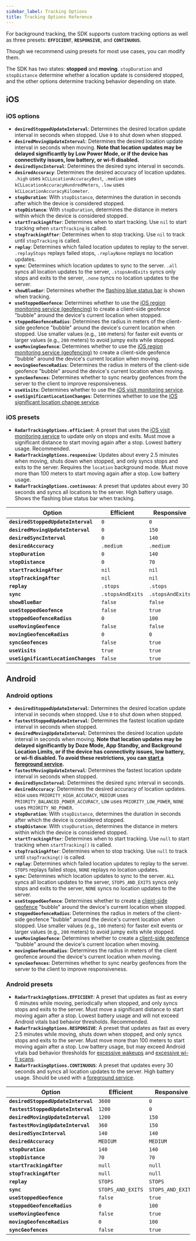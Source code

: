 ```yaml
---
sidebar_label: Tracking Options
title: Tracking Options Reference
---
```


For background tracking, the SDK supports custom tracking options as well as three presets: **`EFFICIENT`**, **`RESPONSIVE`**, and **`CONTINUOUS`**.

Though we recommend using presets for most use cases, you can modify them.

The SDK has two states: **stopped** and **moving**. `stopDuration` and `stopDistance` determine whether a location update is considered stopped, and the other options determine tracking behavior depending on state.

## iOS

### iOS options

- **`desiredStoppedUpdateInterval`**: Determines the desired location update interval in seconds when stopped. Use `0` to shut down when stopped.
- **`desiredMovingUpdateInterval`**: Determines the desired location update interval in seconds when moving. **Note that location updates may be delayed significantly by Low Power Mode, or if the device has connectivity issues, low battery, or wi-fi disabled.**
- **`desiredSyncInterval`**: Determines the desired sync interval in seconds.
- **`desiredAccuracy`**: Determines the desired accuracy of location updates.  `.high` uses `kCLLocationAccuracyBest`, `.medium` uses `kCLLocationAccuracyHundredMeters`, `.low` uses `kCLLocationAccuracyKilometer`.
- **`stopDuration`**: With `stopDistance`, determines the duration in seconds after which the device is considered stopped.
- **`stopDistance`**: With `stopDuration`, determines the distance in meters within which the device is considered stopped.
- **`startTrackingAfter`**: Determines when to start tracking. Use `nil` to start tracking when `startTracking` is called.
- **`stopTrackingAfter`**: Determines when to stop tracking. Use `nil` to track until `stopTracking` is called.
- **`replay`**: Determines which failed location updates to replay to the server. `.replayStops` replays failed stops, `.replayNone` replays no location updates.
- **`sync`**: Determines which location updates to sync to the server. `.all` syncs all location updates to the server, `.stopsAndExits` syncs only stops and exits to the server, `.none` syncs no location updates to the server.
- **`showBlueBar`**: Determines whether the [flashing blue status bar](https://developer.apple.com/documentation/corelocation/cllocationmanager/2923541-showsbackgroundlocationindicator) is shown when tracking.
- **`useStoppedGeofence`**: Determines whether to use the [iOS region monitoring service (geofencing)](https://developer.apple.com/documentation/corelocation/monitoring_the_user_s_proximity_to_geographic_regions) to create a client-side geofence "bubble" around the device's current location when stopped.
- **`stoppedGeofenceRadius`**: Determines the radius in meters of the client-side geofence "bubble" around the device's current location when stopped. Use smaller values (e.g., `100` meters) for faster exit events or larger values (e.g., `200` meters) to avoid jumpy exits while stopped.
- **`useMovingGeofence`**: Determines whether to use the [iOS region monitoring service (geofencing)](https://developer.apple.com/documentation/corelocation/monitoring_the_user_s_proximity_to_geographic_regions) to create a client-side geofence "bubble" around the device's current location when moving.
- **`movingGeofenceRadius`**: Determines the radius in meters of the client-side geofence "bubble" around the device's current location when moving.
- **`syncGeofences`**: Determines whether to sync nearby geofences from the server to the client to improve responsiveness.
- **`useVisits`**: Determines whether to use the [iOS visit monitoring service](https://developer.apple.com/documentation/corelocation/getting_the_user_s_location/using_the_visits_location_service).
- **`useSignificantLocationChanges`**: Determines whether to use the [iOS significant location change service](https://developer.apple.com/documentation/corelocation/getting_the_user_s_location/using_the_significant-change_location_service).

### iOS presets

- **`RadarTrackingOptions.efficient`**: A preset that uses the [iOS visit monitoring service](https://developer.apple.com/documentation/corelocation/getting_the_user_s_location/using_the_visits_location_service) to update only on stops and exits. Must move a significant distance to start moving again after a stop. Lowest battery usage. Recommended.
- **`RadarTrackingOptions.responsive`**: Updates about every 2.5 minutes when moving, shuts down when stopped, and only syncs stops and exits to the server. Requires the `location` background mode. Must move more than 100 meters to start moving again after a stop. Low battery usage.
- **`RadarTrackingOptions.continuous`**: A preset that updates about every 30 seconds and syncs all locations to the server. High battery usage. Shows the flashing blue status bar when tracking.

Option | Efficient | Responsive | Continuous
--- | --- | --- | ---
**`desiredStoppedUpdateInterval`** | `0` | `0` | `30`
**`desiredMovingUpdateInterval`** | `0` | `150` | `30`
**`desiredSyncInterval`** | `0` | `140` | `20`
**`desiredAccuracy`** | `.medium` | `.medium` | `.high`
**`stopDuration`** | `0` | `140` | `140`
**`stopDistance`** | `0` | `70` | `70`
**`startTrackingAfter`** | `nil` | `nil` | `nil`
**`stopTrackingAfter`** | `nil` | `nil` | `nil`
**`replay`** | `.stops` | `.stops` | `.none`
**`sync`** | `.stopsAndExits` | `.stopsAndExits` | `.all`
**`showBlueBar`** | `false` | `false` | `true`
**`useStoppedGeofence`** | `false` | `true` | `false`
**`stoppedGeofenceRadius`** | `0` | `100` | `0`
**`useMovingGeofence`** | `false` | `false` | `false`
**`movingGeofenceRadius`** | `0` | `0` | `0`
**`syncGeofences`** | `false` | `true` | `false`
**`useVisits`** | `true` | `true` | `false`
**`useSignificantLocationChanges`** | `false` | `true` | `false`

## Android

### Android options

- **`desiredStoppedUpdateInterval`**: Determines the desired location update interval in seconds when stopped. Use `0` to shut down when stopped.
- **`fastestStoppedUpdateInterval`**: Determines the fastest location update interval in seconds when stopped.
- **`desiredMovingUpdateInterval`**: Determines the desired location update interval in seconds when moving. **Note that location updates may be delayed significantly by Doze Mode, App Standby, and Background Location Limits, or if the device has connectivity issues, low battery, or wi-fi disabled. To avoid these restrictions, you can [start a foreground service](https://developer.android.com/about/versions/oreo/background-location-limits).**
- **`fastestMovingUpdateInterval`**: Determines the fastest location update interval in seconds when stopped.
- **`desiredSyncInterval`**: Determines the desired sync interval in seconds.
- **`desiredAccuracy`**: Determines the desired accuracy of location updates. `HIGH` uses `PRIORITY_HIGH_ACCURACY`, `MEDIUM` uses `PRIORITY_BALANCED_POWER_ACCURACY`, `LOW` uses `PRIORITY_LOW_POWER`, `NONE` uses `PRIORITY_NO_POWER`.
- **`stopDuration`**: With `stopDistance`, determines the duration in seconds after which the device is considered stopped.
- **`stopDistance`**: With `stopDuration`, determines the distance in meters within which the device is considered stopped.
- **`startTrackingAfter`**: Determines when to start tracking. Use `null` to start tracking when `startTracking()` is called.
- **`stopTrackingAfter`**: Determines when to stop tracking. Use `null` to track until `stopTracking()` is called.
- **`replay`**: Determines which failed location updates to replay to the server. `STOPS` replays failed stops, `NONE` replays no location updates.
- **`sync`**: Determines which location updates to sync to the server. `ALL` syncs all location updates to the server, `STOPS_AND_EXITS` syncs only stops and exits to the server, `NONE` syncs no location updates to the server.
- **`useStoppedGeofence`**: Determines whether to create a [client-side geofence](https://developer.android.com/training/location/geofencing) "bubble" around the device's current location when stopped.
- **`stoppedGeofenceRadius`**: Determines the radius in meters of the client-side geofence "bubble" around the device's current location when stopped. Use smaller values (e.g., `100` meters) for faster exit events or larger values (e.g., `200` meters) to avoid jumpy exits while stopped.
- **`useMovingGeofence`**: Determines whether to create a [client-side geofence](https://developer.android.com/training/location/geofencing) "bubble" around the device's current location when moving.
- **`movingGeofenceRadius`**: Determines the radius in meters of the client geofence around the device's current location when moving.
- **`syncGeofences`**: Determines whether to sync nearby geofences from the server to the client to improve responsiveness.

### Android presets

- **`RadarTrackingOptions.EFFICIENT`**: A preset that updates as fast as every 6 minutes while moving, periodically when stopped, and only syncs stops and exits to the server. Must move a significant distance to start moving again after a stop. Lowest battery usage and will not exceed Android vitals bad behavior thresholds. Recommended.
- **`RadarTrackingOptions.RESPONSIVE`**: A preset that updates as fast as every 2.5 minutes while moving, shuts down when stopped, and only syncs stops and exits to the server. Must move more than 100 meters to start moving again after a stop. Low battery usage, but may exceed Android vitals bad behavior thresholds for [excessive wakeups](https://developer.android.com/topic/performance/vitals/wakeup.html) and [excessive wi-fi scans](https://developer.android.com/topic/performance/vitals/bg-wifi.html).
- **`RadarTrackingOptions.CONTINUOUS`**: A preset that updates every 30 seconds and syncs all location updates to the server. High battery usage. Should be used with a [foreground service](https://developer.android.com/about/versions/oreo/background-location-limits).

Option | Efficient | Responsive | Continuous
--- | --- | --- | ---
**`desiredStoppedUpdateInterval`** | `3600` | `0` | `30`
**`fastestStoppedUpdateInterval`** | `1200` | `0` | `30`
**`desiredMovingUpdateInterval`** | `1200` | `150` | `30`
**`fastestMovingUpdateInterval`** | `360` |`150` | `30`
**`desiredSyncInterval`** | `140` | `140` | `20`
**`desiredAccuracy`** | `MEDIUM` | `MEDIUM` | `HIGH`
**`stopDuration`** | `140` | `140` | `0`
**`stopDistance`** | `70` | `70` | `0`
**`startTrackingAfter`** | `null` | `null` | `null`
**`stopTrackingAfter`** | `null` | `null` | `null`
**`replay`** | `STOPS` | `STOPS` | `NONE`
**`sync`** | `STOPS_AND_EXITS` | `STOPS_AND_EXITS` | `ALL`
**`useStoppedGeofence`** | `false` | `true` | `false`
**`stoppedGeofenceRadius`** | `0` | `100` | `0`
**`useMovingGeofence`** | `false` | `true` | `false`
**`movingGeofenceRadius`** | `0` | `100` | `0`
**`syncGeofences`** | `false` | `true` | `false`
